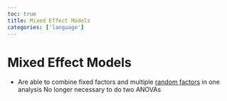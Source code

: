 ```yaml
---
toc: true
title: Mixed Effect Models
categories: ['language']
---
```


# Mixed Effect Models
- Are able to combine fixed factors and multiple [random factors](random factors.qmd) in one analysis No longer necessary to do two ANOVAs



